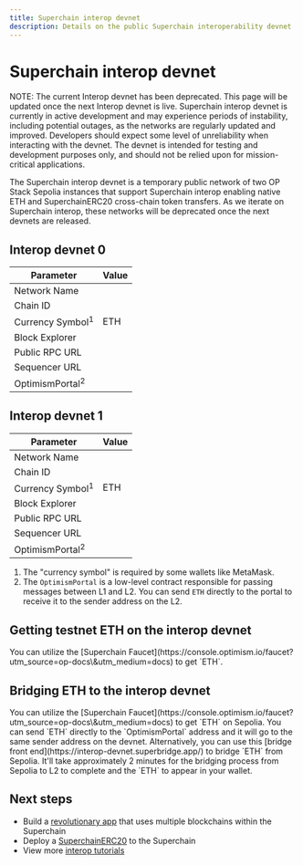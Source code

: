```yaml
---
title: Superchain interop devnet
description: Details on the public Superchain interoperability devnet
---
```






# Superchain interop devnet

<Info>
  NOTE: The current Interop devnet has been deprecated. This page will be updated once the next Interop devnet is live.
</Info>

<Info>
  Superchain interop devnet is currently in active development and may experience periods of instability, including potential outages, as the networks are regularly updated and improved. Developers should expect some level of unreliability when interacting with the devnet. The devnet is intended for testing and development purposes only, and should not be relied upon for mission-critical applications.
</Info>

The Superchain interop devnet is a temporary public network of two OP Stack Sepolia instances that support Superchain interop enabling native ETH and SuperchainERC20 cross-chain token transfers. As we iterate on Superchain interop, these networks will be deprecated once the next devnets are released.

## Interop devnet 0

| Parameter                   | Value |
| --------------------------- | ----- |
| Network Name                |       |
| Chain ID                    |       |
| Currency Symbol<sup>1</sup> | ETH   |
| Block Explorer              |       |
| Public RPC URL              |       |
| Sequencer URL               |       |
| OptimismPortal<sup>2</sup>  |       |

## Interop devnet 1

| Parameter                   | Value |
| --------------------------- | ----- |
| Network Name                |       |
| Chain ID                    |       |
| Currency Symbol<sup>1</sup> | ETH   |
| Block Explorer              |       |
| Public RPC URL              |       |
| Sequencer URL               |       |
| OptimismPortal<sup>2</sup>  |       |

1.  The "currency symbol" is required by some wallets like MetaMask.
2.  The `OptimismPortal` is a low-level contract responsible for passing messages between L1 and L2. You can send `ETH` directly to the portal to receive it to the sender address on the L2.

## Getting testnet ETH on the interop devnet

<Steps>
  <Step title="Get testnet ETH from the Superchain Faucet">
  You can utilize the [Superchain Faucet](https://console.optimism.io/faucet?utm_source=op-docs\&utm_medium=docs) to get `ETH`.
  </Step>
</Steps>

## Bridging ETH to the interop devnet

<Steps>
  <Step title="Get Sepolia ETH from the Superchain Faucet">
  You can utilize the [Superchain Faucet](https://console.optimism.io/faucet?utm_source=op-docs\&utm_medium=docs) to get `ETH` on Sepolia.
  </Step>

  <Step title="Send the Sepolia ETH to the devnet">
  You can send `ETH` directly to the `OptimismPortal` address and it will go to the same sender address on the devnet. Alternatively, you can use this [bridge front end](https://interop-devnet.superbridge.app/) to bridge `ETH` from Sepolia.
  </Step>

  <Step title="Wait for bridging to complete">
  It'll take approximately 2 minutes for the bridging process from Sepolia to L2 to complete and the `ETH` to appear in your wallet.
  </Step>
</Steps>

## Next steps

*   Build a [revolutionary app](/app-developers/get-started) that uses multiple blockchains within the Superchain
*   Deploy a [SuperchainERC20](/interop/tutorials/deploy-superchain-erc20) to the Superchain
*   View more [interop tutorials](/interop/tutorials)
